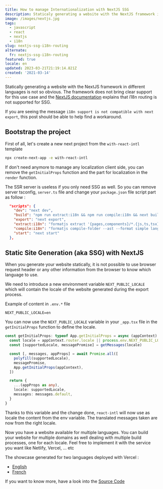 ```yaml
---
title: How to manage Internationalization with NextJS SSG
description: Staticaly generating a website with the NextJS framework in different languages is not so obvious.
image: /images/nextjs.jpg
tags:
  - javascript
  - react
  - nextjs
  - i18n
slug: nextjs-ssg-i18n-routing
alternate:
  fr: nextjs-ssg-i18n-routing
featured: true
locale: en
updated: 2023-03-21T21:19:14.821Z
created: '2021-03-14'
---
```


Statically generating a website with the NextJS framework in different languages is not so obvious. The framework does not bring clear support for this use case and the [NextJS documentation](https://nextjs.org/docs/advanced-features/i18n-routing#how-does-this-work-with-static-generation) explains that i18n routing is not supported for SSG.

If you are seeing the message `i18n support is not compatible with next export`, this post should be able to help find a workaround.

## Bootstrap the project

First of all, let's create a new next project from the `with-react-intl` template

```bash
npx create-next-app -e with-react-intl
```

If don't need anymore to manage any localization client side, you can remove the `getInitialProps` function and the part for localization in the `render` function.

The SSR server is useless if you only need SSG as well. So you can remove server tsconfig, `server.ts` file and change your `package.json` file script part as follow :

```json
  "scripts": {
    "dev": "next dev",
    "build": "npm run extract:i18n && npm run compile:i18n && next build",
    "export": "next export",
    "extract:i18n": "formatjs extract '{pages,components}/*.{js,ts,tsx}' --format simple --id-interpolation-pattern '[sha512:contenthash:base64:6]' --out-file lang/en.json",
    "compile:i18n": "formatjs compile-folder --ast --format simple lang compiled-lang",
    "start": "next start"
  },
```

## Static Site Generation (aka SSG) with NextJS

When you generate your website statically, it is not possible to use browser request header or any other information from the browser to know which language to use.

We need to introduce a new environment variable `NEXT_PUBLIC_LOCALE` which will contain the locale of the website generated during the export process.

Example of content in `.env.*` file

```
NEXT_PUBLIC_LOCALE=en
```

You can now use the `NEXT_PUBLIC_LOCALE` variable in your `_app.tsx` file in the `getInitialProps` function to define the locale.

```ts
const getInitialProps: typeof App.getInitialProps = async (appContext) => {
  const locale = appContext.router.locale || process.env.NEXT_PUBLIC_LOCALE
  const [supportedLocale, messagePromise] = getMessages(locale)

  const [, messages, appProps] = await Promise.all([
    polyfill(supportedLocale),
    messagePromise,
    App.getInitialProps(appContext),
  ])

  return {
    ...(appProps as any),
    locale: supportedLocale,
    messages: messages.default,
  }
}
```

Thanks to this variable and the change done, `react-intl` will now use as locale the content from the env variable. The translated messages taken are now from the right locale.

Now you have a website available for multiple languages. You can build your website for multiple domains as well dealing with multiple build processes, one for each locale. Feel free to implement it with the service you want like Netlify, Vercel, ... etc

The showcase generated for two languages deployed with Vercel :

- [English](https://next-showcase-ssg-en.vercel.app/)
- [French](https://next-showcase-ssg-fr.vercel.app/)

If you want to know more, have a look into the [Source Code](https://github.com/emmanuelgautier/nextjs-showcase/tree/main/packages/ssg-i18n-routing)

